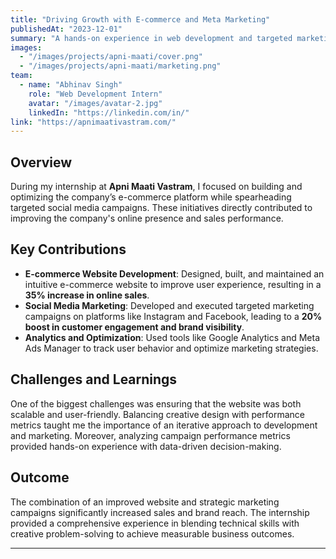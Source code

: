 ```yaml
---
title: "Driving Growth with E-commerce and Meta Marketing"
publishedAt: "2023-12-01"
summary: "A hands-on experience in web development and targeted marketing campaigns that boosted sales and customer engagement."
images:
  - "/images/projects/apni-maati/cover.png"
  - "/images/projects/apni-maati/marketing.png"
team:
  - name: "Abhinav Singh"
    role: "Web Development Intern"
    avatar: "/images/avatar-2.jpg"
    linkedIn: "https://linkedin.com/in/"
link: "https://apnimaativastram.com/"
---
```


## Overview

During my internship at **Apni Maati Vastram**, I focused on building and optimizing the company’s e-commerce platform while spearheading targeted social media campaigns. These initiatives directly contributed to improving the company's online presence and sales performance.

## Key Contributions

- **E-commerce Website Development**: Designed, built, and maintained an intuitive e-commerce website to improve user experience, resulting in a **35% increase in online sales**.
- **Social Media Marketing**: Developed and executed targeted marketing campaigns on platforms like Instagram and Facebook, leading to a **20% boost in customer engagement and brand visibility**.
- **Analytics and Optimization**: Used tools like Google Analytics and Meta Ads Manager to track user behavior and optimize marketing strategies.

## Challenges and Learnings

One of the biggest challenges was ensuring that the website was both scalable and user-friendly. Balancing creative design with performance metrics taught me the importance of an iterative approach to development and marketing. Moreover, analyzing campaign performance metrics provided hands-on experience with data-driven decision-making.

## Outcome

The combination of an improved website and strategic marketing campaigns significantly increased sales and brand reach. The internship provided a comprehensive experience in blending technical skills with creative problem-solving to achieve measurable business outcomes.

---

